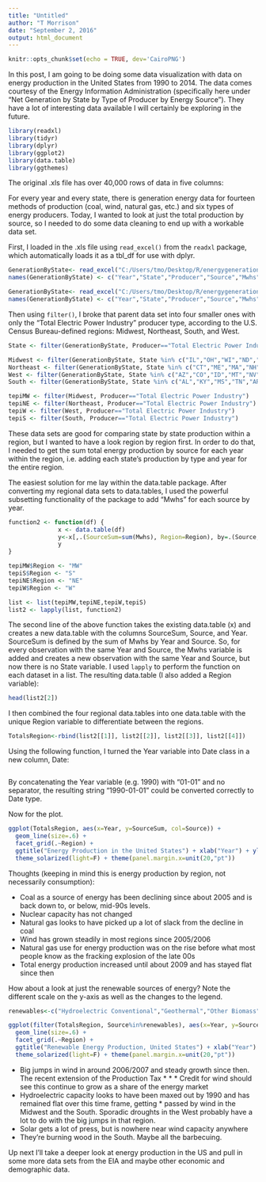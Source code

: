 ```yaml
---
title: "Untitled"
author: "T Morrison"
date: "September 2, 2016"
output: html_document
---
```


```r
knitr::opts_chunk$set(echo = TRUE, dev='CairoPNG')
```


In this post, I am going to be doing some data visualization with data on energy production in the United States from 1990 to 2014. The data comes courtesy of the Energy Information Administration (specifically here under "Net Generation by State by Type of Producer by Energy Source"). They have a lot of interesting data available I will certainly be exploring in the future.

```r
library(readxl)
library(tidyr)
library(dplyr)
library(ggplot2)
library(data.table)
library(ggthemes)
```


The original .xls file has over 40,000 rows of data in five columns:

For every year and every state, there is generation energy data for fourteen methods of production (coal, wind, natural gas, etc.) and six types of energy producers. Today, I wanted to look at just the total production by source, so I needed to do some data cleaning to end up with a workable data set.

First, I loaded in the .xls file using `read_excel()` from the `readxl` package, which automatically loads it as a tbl_df for use with dplyr.

```r
GenerationByState<- read_excel("C:/Users/tmo/Desktop/R/energygenerationbystate.xls", skip=1)
names(GenerationByState) <- c("Year","State","Producer","Source","Mwhs")
```

```r
GenerationByState<- read_excel("C:/Users/tmo/Desktop/R/energygenerationbystate.xls", skip=1)
names(GenerationByState) <- c("Year","State","Producer","Source","Mwhs")
```


Then using `filter()`, I broke that parent data set into four smaller ones with only the "Total Electric Power Industry" producer type, according to the U.S. Census Bureau-defined regions: Midwest, Northeast, South, and West.

```r
State <- filter(GenerationByState, Producer=="Total Electric Power Industry")

Midwest <- filter(GenerationByState, State %in% c("IL","OH","WI","ND","SD","NE","KS","IA","MN","IN","MO","MI"))
Northeast <- filter(GenerationByState, State %in% c("CT","ME","MA","NH","RI","VT","NJ","NY","PA"))
West <- filter(GenerationByState, State %in% c("AZ","CO","ID","MT","NV","NM","UT","WY","AK","CA","HI","OR","WA"))
South <- filter(GenerationByState, State %in% c("AL","KY","MS","TN","AR","LA","OK","TX","DE","FL","GA","MD","NC","SC","VA","WV", "DC"))

tepiMW <- filter(Midwest, Producer=="Total Electric Power Industry")
tepiNE <- filter(Northeast, Producer=="Total Electric Power Industry")
tepiW <- filter(West, Producer=="Total Electric Power Industry")
tepiS <- filter(South, Producer=="Total Electric Power Industry")
```

These data sets are good for comparing state by state production within a region, but I wanted to have a look region by region first. In order to do that, I needed to get the sum total energy production by source for each year within the region, i.e. adding each state's production by type and year for the entire region.

The easiest solution for me lay within the data.table package. After converting my regional data sets to data.tables, I used the powerful subsetting functionality of the package to add "Mwhs" for each source by year.

```r
function2 <- function(df) {
              x <- data.table(df)
              y<-x[,.(SourceSum=sum(Mwhs), Region=Region), by=.(Source, Year)]
              y
}

tepiMW$Region <- "MW"
tepiS$Region <- "S"
tepiNE$Region <- "NE"
tepiW$Region <- "W"

list <- list(tepiMW,tepiNE,tepiW,tepiS)
list2 <- lapply(list, function2)
```

The second line of the above function takes the existing data.table (x) and creates a new data.table with the columns SourceSum, Source, and Year. SourceSum is defined by the sum of Mwhs by Year and Source. So, for every observation with the same Year and Source, the Mwhs variable is added and creates a new observation with the same Year and Source, but now there is no State variable. I used `lapply` to perform the function on each dataset in a list. The resulting data.table (I also added a Region variable):

```r
head(list2[2])
```


I then combined the four regional data.tables into one data.table with the unique Region variable to differentiate between the regions.

```r
TotalsRegion<-rbind(list2[[1]], list2[[2]], list2[[3]], list2[[4]])
```


Using the following function, I turned the Year variable into Date class in a new column, Date:

```r


```

By concatenating the Year variable (e.g. 1990) with "01-01" and no separator, the resulting string "1990-01-01" could be converted correctly to Date type.

Now for the plot.

```r
ggplot(TotalsRegion, aes(x=Year, y=SourceSum, col=Source)) +
  geom_line(size=.6) +
  facet_grid(.~Region) +
  ggtitle("Energy Production in the United States") + xlab("Year") + ylab("Energy Production in Mwhs") +
  theme_solarized(light=F) + theme(panel.margin.x=unit(20,"pt"))
```


Thoughts (keeping in mind this is energy production by region, not necessarily consumption):

  * Coal as a source of energy has been declining since about 2005 and is back down to, or below, mid-90s levels.
  * Nuclear capacity has not changed
  * Natural gas looks to have picked up a lot of slack from the decline in coal
  * Wind has grown steadily in most regions since 2005/2006
  * Natural gas use for energy production was on the rise before what most people know as the fracking explosion of the late 00s
  * Total energy production increased until about 2009 and has stayed flat since then

How about a look at just the renewable sources of energy? Note the different scale on the y-axis as well as the changes to the legend.

```r
renewables<-c("Hydroelectric Conventional","Geothermal","Other Biomass","Solar Thermal and Photovoltaic","Wind","Wood and Wood Derived Fuels")

ggplot(filter(TotalsRegion, Source%in%renewables), aes(x=Year, y=SourceSum, col=Source)) +
  geom_line(size=.6) +
  facet_grid(.~Region) +
  ggtitle("Renewable Energy Production, United States") + xlab("Year") + ylab("Energy Production in Mwhs") +
  theme_solarized(light=F) + theme(panel.margin.x=unit(20,"pt"))
```

* Big jumps in wind in around 2006/2007 and steady growth since then. The recent extension of the Production Tax * * * Credit for wind should see this continue to grow as a share of the energy market
* Hydroelectric capacity looks to have been maxed out by 1990 and has remained flat over this time frame, getting * passed by wind in the Midwest and the South. Sporadic droughts in the West probably have a lot to do with the big jumps in that region.
* Solar gets a lot of press, but is nowhere near wind capacity anywhere
* They're burning wood in the South. Maybe all the barbecuing.

Up next I'll take a deeper look at energy production in the US and pull in some more data sets from the EIA and maybe other economic and demographic data.

